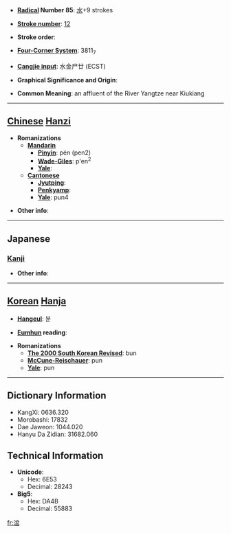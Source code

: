 * '''[[Wiktionary:Chinese radical index| Radical]] Number 85''': [[Wiktionary:Chinese radical index 水|水]]+9 strokes

* '''[[Wiktionary:Chinese total strokes index|Stroke number]]''': [[Wiktionary:Chinese total strokes index 12|12]]

* '''Stroke order''': 

* '''[[Wiktionary:Chinese four corner index|Four-Corner System]]''': 3811<sub>7</sub>

* '''[[Wiktionary:Chinese Cangjie index|Cangjie input]]''': 水金尸廿 (ECST)

* '''Graphical Significance and Origin''': 

* '''Common Meaning''': an affluent of the River Yangtze near Kiukiang

----

== [[Chinese]] [[Hanzi]] ==

* '''Romanizations'''
** '''[[Mandarin]]'''
*** '''[[Pinyin]]''': pén (pen2)
*** '''[[Wade-Giles]]''': p'en<sup>2</sup>
*** '''[[Yale]]''': 
** '''[[Cantonese]]'''
*** '''[[Jyutping]]''':
*** '''[[Penkyamp]]''': 
*** '''[[Yale]]''': pun4

* '''Other info''': 

----

==Japanese==
===[[Kanji]]===
{{kanji|on readings=[[ほん]] (hon), [[ふん]] (fun), [[ぼん]] (bon)|kun readings=[[あふれる]] (afureru)}}

* '''Other info''':  

----

== [[Korean]] [[Hanja]] ==

* '''[[Hangeul]]''': 분

* '''[[Eumhun]] reading''': 

* '''Romanizations'''
** '''[[The 2000 South Korean Revised Romanization|The 2000 South Korean Revised]]''': bun
** '''[[McCune-Reischauer]]''': pun
** '''[[Yale]]''': pun

----

== Dictionary Information ==

* KangXi: 0636.320
* Morobashi: 17832
* Dae Jaweon: 1044.020
* Hanyu Da Zidian: 31682.060

== Technical Information ==

* '''Unicode''':
** Hex: 6E53
** Decimal: 28243
* '''Big5''':
** Hex: DA4B
** Decimal: 55883

[[fr:湓]]